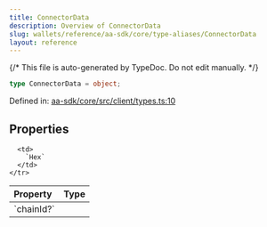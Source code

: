 ```yaml
---
title: ConnectorData
description: Overview of ConnectorData
slug: wallets/reference/aa-sdk/core/type-aliases/ConnectorData
layout: reference
---
```


{/* This file is auto-generated by TypeDoc. Do not edit manually. */}

```ts
type ConnectorData = object;
```

Defined in: [aa-sdk/core/src/client/types.ts:10](https://github.com/alchemyplatform/aa-sdk/blob/17aad1f572375d42a06c7e3238078a88a435d459/aa-sdk/core/src/client/types.ts#L10)

## Properties

<table>
  <thead>
    <tr>
      <th align="left">Property</th>
      <th align="left">Type</th>
    </tr>
  </thead>

  <tbody>
    <tr>
      <td>
        <a id="chainid" /> `chainId?`
      </td>

      <td>
        `Hex`
      </td>
    </tr>

  </tbody>
</table>
